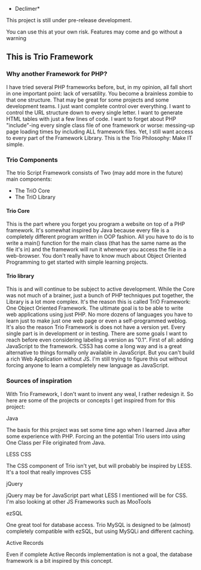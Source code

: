 *Declimer*
This project is still under pre-release development. 

You can use this at your own risk. Features may come and go without a warning

== This is Trio Framework ==

=== Why another Framework for PHP? ===
I have tried several PHP frameworks before, but, in my opinion, all fall
short in one important point: lack of versatility. You become a brainless zombie
to that one structure. That may be great for some projects and some development 
teams.
I just want complete control over everything. I want to control the URL structure
down to every single letter. I want to generate HTML tables with just a few 
lines of code. I want to forget about PHP "include"-ing every single class file
of one framework or worse: messing-up page loading times by including ALL 
framework files. Yet, I still want access to every part of the Framework Library.
This is the Trio Philosophy: Make IT simple.

=== Trio Components ===
The trio Script Framework consists of Two (may add more in the future) main 
components:
* The TriO Core
* The TriO Library

==== Trio Core ====
This is the part where you forget you program a website on top of a PHP framework.
It's somewhat inspired by Java because every file is a completely different 
program written in OOP fashion. All you have to do is to write a main() function 
for the main class (that has the same name as the file it's in) and the framework
will run it whenever you access the file in a web-browser.
You don't really have to know much about Object Oriented Programming to get 
started with simple learning projects.

==== Trio library ====
This is and will continue to be subject to active development.
While the Core was not much of a brainer, just a bunch of PHP techniques put
together, the Library is a lot more complex.
It's the reason this is called TriO Framework: One Object Oriented Framework.
The ultimate goal is to be able to write web applications using just PHP. No more
dozens of languages you have to learn just to make just one web page or even a 
self-programmed weblog. 
It's also the reason Trio Framework is does not have a version yet. Every single 
part is in development or in testing. There are some goals I want to reach before 
even considering labeling a version as "0.1".
First of all: adding JavaScript to the framework. CSS3 has come a long way and is
a great alternative to things formally only available in JavaScript. But you can't
build a rich Web Application without JS. I'm still trying to figure this out 
without forcing anyone to learn a completely new language as JavaScript.


=== Sources of inspiration ===
With Trio Framework, I don't want to invent any weal, I rather redesign it. So
here are some of the projects or concepts I get inspired from for this project:

; Java
The basis for this project was set some time ago when I learned Java after some
experience with PHP. Forcing an the potential Trio users into using
One Class per File originated from Java.
; LESS CSS
The CSS component of Trio isn't yet, but will probably be inspired by LESS.
It's a tool that really improves CSS
; jQuery
jQuery may be for JavaScript part what LESS I mentioned will be for CSS. 
I'm also looking at other JS Frameworks such as MooTools
; ezSQL
One great tool for database access. Trio MySQL is designed to be (almost) completely
compatible with ezSQL, but using MySQLi and different caching.
; Active Records
Even if complete Active Records implementation is not a goal, the database 
framework is a bit inspired by this concept.
